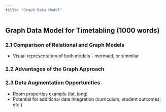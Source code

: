 ```yaml
---
title: "Graph Data Model" 
---
```


## Graph Data Model for Timetabling (1000 words)

### 2.1 Comparison of Relational and Graph Models
* Visual representation of both models - mermaid, or simmilar

### 2.2 Advantages of the Graph Approach

### 2.3 Data Augmentation Opportunities
* Room properties example (lat, long)
* Potential for additional data integration (curriculum, student outcomes, etc.)